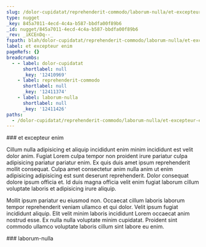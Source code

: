 ```yaml
---
slug: /dolor-cupidatat/reprehenderit-commodo/laborum-nulla/et-excepteur-enim
type: nugget
_key: 845a7011-4ecd-4c4a-b587-bbdfa00f89b6
_id: nugget/845a7011-4ecd-4c4a-b587-bbdfa00f89b6
_rev: _iKCEnDq--_
fspath: blah/dolor-cupidatat/reprehenderit-commodo/laborum-nulla/et-excepteur-enim.md
label: et excepteur enim
pageRefs: {}
breadcrumbs:
  - - label: dolor-cupidatat
      shortlabel: null
      _key: '12410969'
    - label: reprehenderit-commodo
      shortlabel: null
      _key: '12411374'
    - label: laborum-nulla
      shortlabel: null
      _key: '12411426'
paths:
  - /dolor-cupidatat/reprehenderit-commodo/laborum-nulla/et-excepteur-enim
---
```


<NuggetArea>
<Nugget slug="/dolor-cupidatat/reprehenderit-commodo/laborum-nulla/et-excepteur-enim" type="nugget" _key="845a7011-4ecd-4c4a-b587-bbdfa00f89b6" _id="nugget/845a7011-4ecd-4c4a-b587-bbdfa00f89b6" _rev="_iKCEnDq--_" fspath="blah/dolor-cupidatat/reprehenderit-commodo/laborum-nulla/et-excepteur-enim.md" label="et excepteur enim" paths="/dolor-cupidatat/reprehenderit-commodo/laborum-nulla/et-excepteur-enim">
<NuggetBody>
### et excepteur enim

Cillum nulla adipisicing et aliquip incididunt enim minim incididunt est velit dolor anim. Fugiat Lorem culpa tempor non proident irure pariatur culpa adipisicing pariatur pariatur enim. Ex quis duis amet ipsum reprehenderit mollit consequat. Culpa amet consectetur anim nulla anim ut enim adipisicing adipisicing est sunt deserunt reprehenderit. Dolor consequat dolore ipsum officia et. Id duis magna officia velit enim fugiat laborum cillum voluptate laboris et adipisicing irure aliquip.

Mollit ipsum pariatur eu eiusmod non. Occaecat cillum laboris laborum tempor reprehenderit veniam ullamco et qui dolor. Velit ipsum fugiat incididunt aliquip. Elit velit minim laboris incididunt Lorem occaecat anim nostrud esse. Ex nulla nulla voluptate minim cupidatat. Proident sint commodo ullamco voluptate laboris cillum sint labore eu enim.

</NuggetBody>
<Breadcrumbs>
<Crumbs>
<Crumb _key="12410969" label="dolor-cupidatat" /><Crumb _key="12411374" label="reprehenderit-commodo" /><Crumb _key="12411426" label="laborum-nulla" />
</Crumbs>
</Breadcrumbs>
</Nugget>

<NuggetsInbound>
</NuggetsInbound>
<NuggetsOutbound>
</NuggetsOutbound>
</NuggetArea>
<PassagesInbound>
<Passage direction="inbound" type="passage" _key="12411426" _id="passage/12411426" _rev="_iKCEnDq---" label="laborum-nulla" passage="laborum-nulla" fspath="blah/dolor-cupidatat/reprehenderit-commodo/laborum-nulla" paths="/dolor-cupidatat/reprehenderit-commodo/laborum-nulla" slug="/dolor-cupidatat/reprehenderit-commodo/laborum-nulla">
<NuggetBody>
### laborum-nulla

</NuggetBody>
<Breadcrumbs>
<Crumbs>
<Crumb _key="12410969" label="dolor-cupidatat" /><Crumb _key="12411374" label="reprehenderit-commodo" />
</Crumbs>
</Breadcrumbs>
</Passage>

</PassagesInbound>
<PassagesOutbound>
</PassagesOutbound>